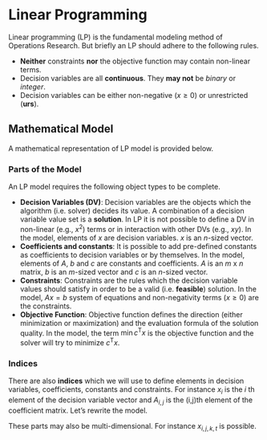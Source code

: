 # Linear Programming

Linear programming (LP) is the fundamental modeling method of Operations Research. But briefly an LP should adhere to the following rules.

- **Neither** constraints **nor** the objective function may contain non-linear terms.
- Decision variables are all **continuous**. They **may not** be *binary* or *integer*.
- Decision variables can be either non-negative ($x \ge 0$) or unrestricted (**urs**).

## Mathematical Model

A mathematical representation of LP model is provided below.

\begin{gather}
\min c^\mathsf{T}x \\
Ax = b \\ 
x \ge 0  \\
\end{gather}

### Parts of the Model

An LP model requires the following object types to be complete.

+ **Decision Variables (DV)**: Decision variables are the objects which the algorithm (i.e. solver) decides its value. A combination of a decision variable value set is a **solution**. In LP it is not possible to define a DV in non-linear (e.g., $x^2$) terms or in interaction with other DVs (e.g., $xy$). In the model, elements of $x$ are decision variables. $x$ is an $n$-sized vector.
+ **Coefficients and constants**: It is possible to add pre-defined constants as coefficients to decision variables or by themselves. In the model, elements of $A$, $b$ and $c$ are constants and coefficients. $A$ is an $m$ x $n$ matrix, $b$ is an $m$-sized vector and $c$ is an $n$-sized vector.
+ **Constraints**: Constraints are the rules which the decision variable values should satisfy in order to be a valid (i.e. **feasible**) solution. In the model, $Ax = b$ system of equations and non-negativity terms ($x \ge 0$) are the constraints.
+ **Objective Function**: Objective function defines the direction (either minimization or maximization) and the evaluation formula of the solution quality. In the model, the term $\min c^\mathsf{T}x$ is the objective function and the solver will try to minimize $c^\mathsf{T}x$. 

### Indices

There are also **indices** which we will use to define elements in decision variables, coefficients, constants and constraints. For instance $x_{i}$ is the $i$ th element of the decision variable vector and $A_{i,j}$ is the (i,j)th element of the coefficient matrix. Let's rewrite the model.

\begin{gather}
\min \sum_{j=1}^{n} c_jx_j \tag{1} \\
\sum_{j=1}^{n}A_{i,j}x_j = b_i \ \forall_{i \in 1..m}\tag{2}  \\ 
x_j \ge 0 \ \forall_{j \in 1..n} \tag{3}  \\
\end{gather}


These parts may also be multi-dimensional. For instance $x_{i,j,k,t}$ is possible. 
